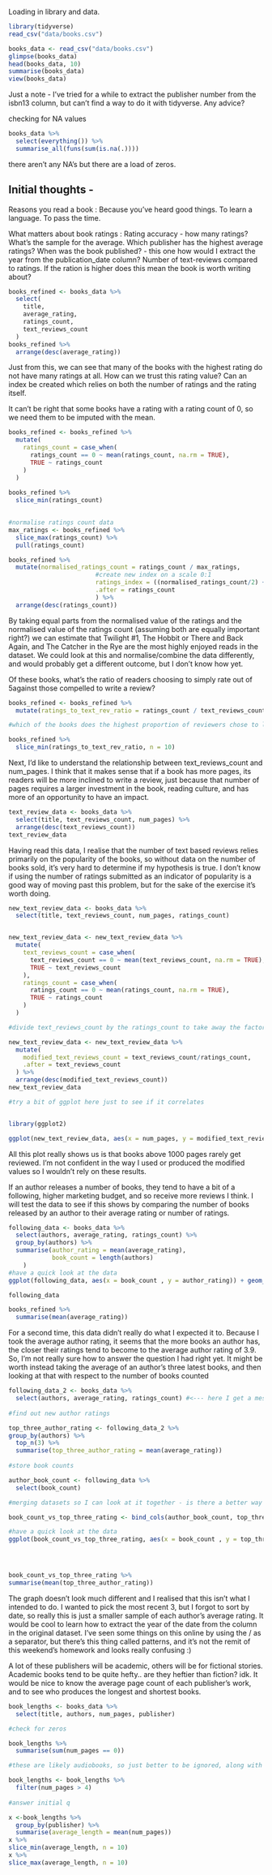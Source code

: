 Loading in library and data.
```r
library(tidyverse)
read_csv("data/books.csv")
```

```r
books_data <- read_csv("data/books.csv")
glimpse(books_data)
head(books_data, 10)
summarise(books_data)
view(books_data)
```
Just a note - I've tried for a while to extract the publisher number from the isbn13 column, but can't find a way to do it with tidyverse. Any advice?

checking for NA values

```r
books_data %>% 
  select(everything()) %>%  
  summarise_all(funs(sum(is.na(.))))
```
there aren't any NA's but there are a load of zeros.

Initial thoughts -
----------------------
Reasons you read a book :
    Because you've heard good things.
    To learn a language.
    To pass the time.
    
What matters about book ratings :
    Rating accuracy - how many ratings? What's the sample for the average. 
    Which publisher has the highest average ratings?
    When was the book published? - this one how would I extract the year from the publication_date column?
    Number of text-reviews compared to ratings. If the ration is higher does this mean the book is worth writing about?
    
    
```r
books_refined <- books_data %>% 
  select(
    title,
    average_rating,
    ratings_count,
    text_reviews_count
  )
books_refined %>% 
  arrange(desc(average_rating))
```
Just from this, we can see that many of the books with the highest rating do not have many ratings at all. How can we trust this rating value? Can an index be created which relies on both the number of ratings and the rating itself.

It can't be right that some books have a rating with a rating count of 0, so we need them to be imputed with the mean.

```r
books_refined <- books_refined %>% 
  mutate(
    ratings_count = case_when(
      ratings_count == 0 ~ mean(ratings_count, na.rm = TRUE),
      TRUE ~ ratings_count
    )
  )
   
books_refined %>% 
  slice_min(ratings_count)
  
```


```r
#normalise ratings count data 
max_ratings <- books_refined %>% 
  slice_max(ratings_count) %>% 
  pull(ratings_count)

books_refined %>% 
  mutate(normalised_ratings_count = ratings_count / max_ratings,
                        #create new index on a scale 0:1
                        ratings_index = ((normalised_ratings_count/2) + (average_rating/10)), 
                        .after = ratings_count
                        ) %>% 
  arrange(desc(ratings_count))

```
By taking equal parts from the normalised value of the ratings and the normalised value of the ratings count (assuming both are equally important right?) we can estimate that Twilight #1, The Hobbit or There and Back Again, and The Catcher in the Rye are the most highly enjoyed reads in the dataset. We could look at this and normalise/combine the data differently, and would probably get a different outcome, but I don't know how yet.

Of these books, what's the ratio of readers choosing to simply rate out of 5against those compelled to write a review?

```r
books_refined <- books_refined %>% 
  mutate(ratings_to_text_rev_ratio = ratings_count / text_reviews_count, .after = ratings_count)

#which of the books does the highest proportion of reviewers chose to leave feedback as text?

books_refined %>% 
  slice_min(ratings_to_text_rev_ratio, n = 10)

```
Next, I'd like to understand the relationship between text_reviews_count and num_pages. I think that it makes sense that if a book has more pages, its readers will be more inclined to write a review, just because that number of pages requires a larger investment in the book, reading culture, and has more of an opportunity to have an impact.

```r
text_review_data <- books_data %>% 
  select(title, text_reviews_count, num_pages) %>% 
  arrange(desc(text_reviews_count))
text_review_data
```

Having read this data, I realise that the number of text based reviews relies primarily on the popularity of the books, so without data on the number of books sold, it's very hard to determine if my hypothesis is true. I don't know if using the number of ratings submitted as an indicator of popularity is a good way of moving past this problem, but for the sake of the exercise it's worth doing.

```r
new_text_review_data <- books_data %>% 
  select(title, text_reviews_count, num_pages, ratings_count)


new_text_review_data <- new_text_review_data %>% 
  mutate(
    text_reviews_count = case_when(
      text_reviews_count == 0 ~ mean(text_reviews_count, na.rm = TRUE),
      TRUE ~ text_reviews_count
    ),
    ratings_count = case_when(
      ratings_count == 0 ~ mean(ratings_count, na.rm = TRUE),
      TRUE ~ ratings_count
    )
  )

#divide text_reviews_count by the ratings_count to take away the factor of popularity in a round-about way.

new_text_review_data <- new_text_review_data %>% 
  mutate(
    modified_text_reviews_count = text_reviews_count/ratings_count,
    .after = text_reviews_count
  ) %>% 
  arrange(desc(modified_text_reviews_count))
new_text_review_data

#try a bit of ggplot here just to see if it correlates


library(ggplot2)

ggplot(new_text_review_data, aes(x = num_pages, y = modified_text_reviews_count)) + geom_point(size = 0.1) 

```
All this plot really shows us is that books above 1000 pages rarely get reviewed. I'm not confident in the way I used or produced the modified values so I wouldn't rely on these results. 


If an author releases a number of books, they tend to have a bit of a following, higher marketing budget, and so receive more reviews I think. I will test the data to see if this shows by comparing the number of books released by an author to their average rating or number of ratings.

```r
following_data <- books_data %>% 
  select(authors, average_rating, ratings_count) %>% 
  group_by(authors) %>% 
  summarise(author_rating = mean(average_rating),
            book_count = length(authors)
    )
#have a quick look at the data
ggplot(following_data, aes(x = book_count , y = author_rating)) + geom_point(size = 0.1) 

following_data


```
```r
books_refined %>%
  summarise(mean(average_rating))
```
For a second time, this data didn't really do what I expected it to. Because I took the average author rating, it seems that the more books an author has, the closer their ratings tend to become to the average author rating of 3.9. So, I'm not really sure how to answer the question I had right yet. It might be worth instead taking the average of an author's three latest books, and then looking at that with respect to the number of books counted


```r
following_data_2 <- books_data %>% 
  select(authors, average_rating, ratings_count) #<--- here I get a message saying "Selecting by ratings_count". Why?
  
#find out new author ratings

top_three_author_rating <- following_data_2 %>% 
group_by(authors) %>% 
  top_n(3) %>%
  summarise(top_three_author_rating = mean(average_rating))
            
#store book counts

author_book_count <- following_data %>% 
  select(book_count)

#merging datasets so I can look at it together - is there a better way to do this?

book_count_vs_top_three_rating <- bind_cols(author_book_count, top_three_author_rating)

#have a quick look at the data
ggplot(book_count_vs_top_three_rating, aes(x = book_count , y = top_three_author_rating)) + geom_point(size = 0.1) 





```
```r
book_count_vs_top_three_rating %>% 
summarise(mean(top_three_author_rating))
```
The graph doesn't look much different and I realised that this isn't what I intended to do.
I wanted to pick the most recent 3, but I forgot to sort by date, so really this is just a smaller sample of each author's average rating. It would be cool to learn how to extract the year of the date from the column in the original dataset. I've seen some things on this online by using the / as a separator, but there's this thing called patterns, and it's not the remit of this weekend's homework and looks really confusing :)


A lot of these publishers will be academic, others will be for fictional stories. Academic books tend to be quite hefty.. are they heftier than fiction? idk. It would be nice to know the average page count of each publisher's work, and to see who produces the longest and shortest books.

```r
book_lengths <- books_data %>% 
  select(title, authors, num_pages, publisher)

#check for zeros

book_lengths %>% 
  summarise(sum(num_pages == 0))

#these are likely audiobooks, so just better to be ignored, along with those up to length 4

book_lengths <- book_lengths %>% 
  filter(num_pages > 4)
  
#answer initial q

x <-book_lengths %>% 
  group_by(publisher) %>% 
  summarise(average_length = mean(num_pages))
x %>% 
slice_min(average_length, n = 10)
x %>% 
slice_max(average_length, n = 10)

  
```




